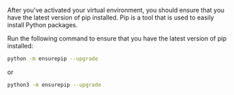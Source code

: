 <!--
---Import---
<EnsureLatestPipVersion />

---Header---
### Ensure you have the latest version of pip installed
-->

After you've activated your virtual environment, you should ensure that you have the latest version of pip installed. Pip is a tool that is used to easily install Python packages.  

Run the following command to ensure that you have the latest version of pip installed:

```bash title="Terminal command"
python -m ensurepip --upgrade
```

or

```bash title="Terminal command"
python3 -m ensurepip --upgrade
```